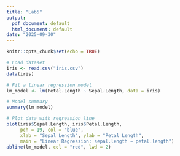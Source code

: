 ---
title: "Lab5"
output:
  pdf_document: default
  html_document: default
date: "2025-09-30"
---

```{r setup, include=FALSE}
knitr::opts_chunk$set(echo = TRUE)
```


```{r linear-regression, message=FALSE, warning=FALSE}
# Load dataset
iris <- read.csv("iris.csv")
data(iris)

# Fit a linear regression model
lm_model <- lm(Petal.Length ~ Sepal.Length, data = iris)

# Model summary
summary(lm_model)

# Plot data with regression line
plot(iris$Sepal.Length, iris$Petal.Length, 
     pch = 19, col = "blue", 
     xlab = "Sepal Length", ylab = "Petal Length",
     main = "Linear Regression: sepal.length ~ petal.length")
abline(lm_model, col = "red", lwd = 2)

```
